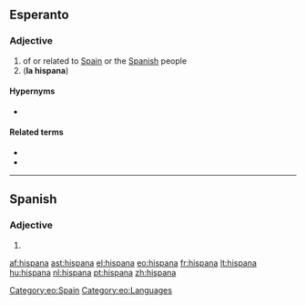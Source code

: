 ==Esperanto==

===Adjective===
{{eo-adj}}
# of or related to [[Spain]] or the [[Spanish]] people
# ('''la hispana''') {{short for|[[la]] [[hispana lingvo]]||the Spanish language|lang=eo}}

====Hypernyms====
* {{l|eo|eŭropa|gloss=European}}

====Related terms====
* {{l|eo|hispano|gloss=a Spaniard}}
* {{l|eo|Hispanio|gloss=Spain}}

[[Category:eo:Spain]]
[[Category:eo:Languages]]
{{eo GCSE|4}}
----

==Spanish==

===Adjective===
{{infl|es|adjective form|g=f}}

# {{feminine of|nocat=1|[[hispano#Spanish|hispano]]|lang=es}}

[[af:hispana]]
[[ast:hispana]]
[[el:hispana]]
[[eo:hispana]]
[[fr:hispana]]
[[lt:hispana]]
[[hu:hispana]]
[[nl:hispana]]
[[pt:hispana]]
[[zh:hispana]]